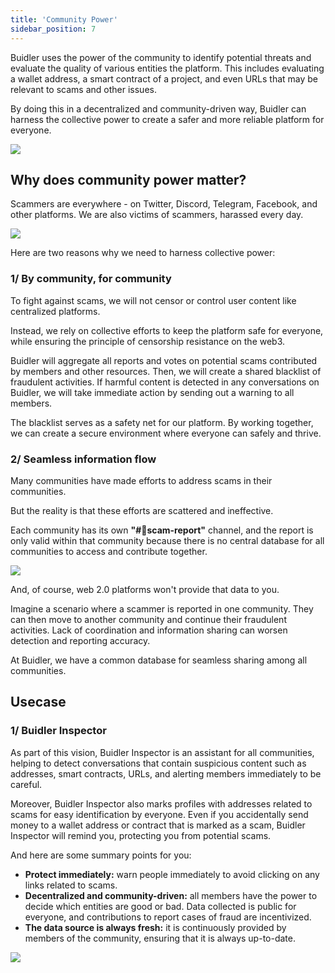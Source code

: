 ```yaml
---
title: 'Community Power'
sidebar_position: 7
---
```


Buidler uses the power of the community to identify potential threats and evaluate the quality of various entities the platform. This includes evaluating a wallet address, a smart contract of a project, and even URLs that may be relevant to scams and other issues. 

By doing this in a decentralized and community-driven way, Buidler can harness the collective power to create a safer and more reliable platform for everyone.

<div class="mobile-screenshot">

![](../../static/img/general/community-power/community-power-intro.png)

</div>

## Why does community power matter?

Scammers are everywhere - on Twitter, Discord, Telegram, Facebook, and other platforms. 
We are also victims of scammers, harassed every day.

<div class="desktop-screenshot-large">

![](../../static/img/general/community-power/community-power-scams.png)

</div>


Here are two reasons why we need to harness collective power:

### 1/ By community, for community
To fight against scams, we will not censor or control user content like centralized platforms.

Instead, we rely on collective efforts to keep the platform safe for everyone, while ensuring the principle of censorship resistance on the web3.

Buidler will aggregate all reports and votes on potential scams contributed by members and other resources. Then, we will create a shared blacklist of fraudulent activities. If harmful content is detected in any conversations on Buidler, we will take immediate action by sending out a warning to all members.

The blacklist serves as a safety net for our platform. By working together, we can create a secure environment where everyone can safely and thrive.

### 2/ Seamless information flow

Many communities have made efforts to address scams in their communities.

But the reality is that these efforts are scattered and ineffective. 

Each community has its own **"#🚨scam-report"** channel, and the report is only valid within that community because there is no central database for all communities to access and contribute together. 

<div class="desktop-screenshot-large">

![](../../static/img/general/community-power/community-power-report.png)

</div>

And, of course, web 2.0 platforms won't provide that data to you.

Imagine a scenario where a scammer is reported in one community. They can then move to another community and continue their fraudulent activities. Lack of coordination and information sharing can worsen detection and reporting accuracy.

At Buidler, we have a common database for seamless sharing among all communities.

## Usecase
### 1/ Buidler Inspector

As part of this vision, Buidler Inspector is an assistant for all communities, helping to detect conversations that contain suspicious content such as addresses, smart contracts, URLs, and alerting members immediately to be careful.

Moreover, Buidler Inspector also marks profiles with addresses related to scams for easy identification by everyone. Even if you accidentally send money to a wallet address or contract that is marked as a scam, Buidler Inspector will remind you, protecting you from potential scams.

And here are some summary points for you:

- **Protect immediately:** warn people immediately to avoid clicking on any links related to scams.
- **Decentralized and community-driven:** all members have the power to decide which entities are good or bad. Data collected is public for everyone, and contributions to report cases of fraud are incentivized.
- **The data source is always fresh:** it is continuously provided by members of the community, ensuring that it is always up-to-date.

![](../../static/img/general/community-power/community-power-buidler-inspector.gif)
